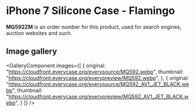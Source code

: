 
# iPhone 7 Silicone Case - Flamingo

<Callout type='info' emoji='👉🏻'>**MQ592ZM** is an order number for this product, used for search engines, auction websites and such.</Callout>

## Image gallery

<GalleryComponent
    images={[
      {
        original: "https://cloudfront.everycase.org/everysource/MQ592.webp",
        thumbnail: "https://cloudfront.everycase.org/everypreview/MQ592.webp",
      },
      {
        original: "https://cloudfront.everycase.org/everysource/MQ592_AV1_JET_BLACK.webp",
        thumbnail: "https://cloudfront.everycase.org/everypreview/MQ592_AV1_JET_BLACK.webp",
      }
    ]}
  />
